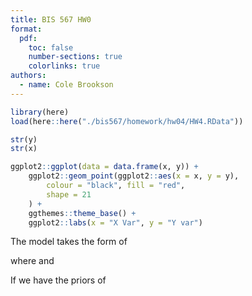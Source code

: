 ```yaml
---
title: BIS 567 HW0
format: 
  pdf:
    toc: false
    number-sections: true
    colorlinks: true
authors:
  - name: Cole Brookson
---
```


```r
library(here)
load(here::here("./bis567/homework/hw04/HW4.RData"))

str(y)
str(x)

ggplot2::ggplot(data = data.frame(x, y)) +
    ggplot2::geom_point(ggplot2::aes(x = x, y = y),
        colour = "black", fill = "red",
        shape = 21
    ) +
    ggthemes::theme_base() +
    ggplot2::labs(x = "X Var", y = "Y var")
```

The model takes the form of 

\begin{equation}
Y_i \vert \lambda_i \mathop{\sim}\limits^{\mathrm{iid}} \text{Poisson}(\lambda_i), i = 1,...,n 
\end{equation}
where
\begin{equation}
\text{ln}(\lambda_i) = \beta_0 + \beta_1x_i + \phi_i
\end{equation}
and 
\begin{equation}
\phi_i \vert \sigma^2 \mathop{\sim}\limits^{\mathrm{iid}} \text{N}(0, \sigma^2).
\end{equation}

If we have the priors of 

\begin{equation}

\beta_0 \sim \text{N}(0, 100^2); \\
 β1 ∼ \text{N}(0, 100^2) \\
 σ2 ∼ Inverse Gamma (0.01, 0.01


\end{equation}